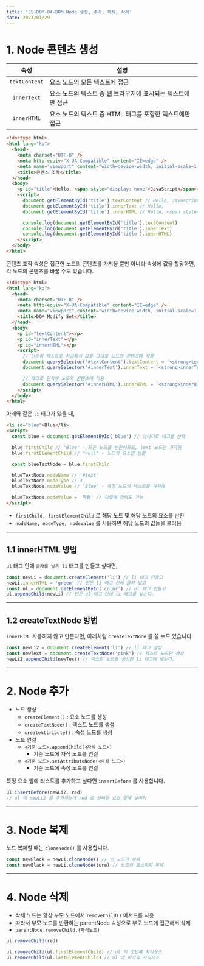 ---
title: 'JS-DOM-04-DOM Node 생성, 추가, 복제, 삭제'
date: 2023/01/29
---

# 1. Node 콘텐츠 생성

|     속성      | 설명                                                         |
| :-----------: | ------------------------------------------------------------ |
| `textContent` | 요소 노드의 모든 텍스트에 접근                               |
|  `innerText`  | 요소 노드의 텍스트 중 웹 브라우저에 표시되는 텍스트에만 접근 |
|  `innerHTML`  | 요소 노드의 텍스트 중 HTML 태그를 포함한 텍스트에만 접근     |

```html
<!doctype html>
<html lang="ko">
  <head>
    <meta charset="UTF-8" />
    <meta http-equiv="X-UA-Compatible" content="IE=edge" />
    <meta name="viewport" content="width=device-width, initial-scale=1.0" />
    <title>콘텐츠 조작</title>
  </head>
  <body>
    <p id="title">Hello, <span style="display: none">JavaScript</span></p>
    <script>
      document.getElementById('title').textContent // Hello, Javascript!
      document.getElementById('title').innerText // Hello,
      document.getElementById('title').innerHTML // Hello, <span style="display: none;">JavaScript</span>

      console.log(document.getElementById('title').textContent)
      console.log(document.getElementById('title').innerText)
      console.log(document.getElementById('title').innerHTML)
    </script>
  </body>
</html>
```

콘텐츠 조작 속성은 접근한 노드의 콘텐츠를 가져올 뿐만 아니라 속성에 값을 할당하면,
각 노드의 콘텐츠를 바꿀 수도 있습니다.

```html
<!doctype html>
<html lang="ko">
  <head>
    <meta charset="UTF-8" />
    <meta http-equiv="X-UA-Compatible" content="IE=edge" />
    <meta name="viewport" content="width=device-width, initial-scale=1.0" />
    <title>DOM Modify Set</title>
  </head>
  <body>
    <p id="textContent"></p>
    <p id="innerText"></p>
    <p id="innerHTML"></p>
    <script>
      // 단순히 텍스트로 취급해서 값을 그대로 노드의 콘텐츠에 적용
      document.querySelector('#textContent').textContent = `<strong>textContent</strong> 속성`
      document.querySelector('#innerText').innerText = `<strong>innerText</strong> 속성`

      // 태그로 인식해 노드의 콘텐츠에 적용
      document.querySelector('#innerHTML').innerHTML = `<strong>innerHTML</strong> 속성`
    </script>
  </body>
</html>
```

아래와 같은 `li` 태그가 있을 때,

```html
<li id="blue">Blue</li>
<script>
  const blue = document.getElementById('blue') // 아이디로 태그를 선택

  blue.firstChild // "Blue" - 모든 노드를 반환하므로, text 노드만 가져옴
  blue.firstElementChild // "null" - 노드의 요소만 반환

  const blueTextNode = blue.firstChild

  blueTextNode.nodeName // '#text'
  blueTextNode.nodeType // 3
  blueTextNode.nodeValue // 'Blue' - 특정 노드의 텍스트를 가져옴

  blueTextNode.nodeValue = '파랑' // 이렇게 입력도 가능
</script>
```

- `firstChild, firstElementChild` 로 해당 노드 및 해당 노드의 요소를 반환
- `nodeName, nodeType, nodeValue` 를 사용하면 해당 노드의 값들을 불러옴

---

## 1.1 innerHTML 방법

`ul` 태그 안에 `글자를 넣은 li` 태그를 만들고 싶다면,

```js
const newLi = document.createElement('li') // li 태그 만들고
newLi.innerHTML = 'green' // 만든 li 태그 안에 글자 넣고
const ul = document.getElementById('color') // ul 태그 만들고
ul.appendChild(newLi) // 만든 ul 태그 안에 li 태그를 넣는다.
```

---

## 1.2 createTextNode 방법

`innerHTML` 사용하지 않고 만든다면, 아래처럼 `createTextNode` 를 쓸 수도 있습니다.

```js
const newLi2 = document.createElement('li') // li 태그 생성
const newText = document.createTextNode('pink') // 텍스트 노드만 생성
newLi2.appendChild(newText) // 텍스트 노드를 생성한 li 태그에 넣는다.
```

---

# 2. Node 추가

- 노드 생성
  - `createElement()` : 요소 노드를 생성
  - `createTextNode()` : 텍스트 노드를 생성
  - `createAttribute()` : 속성 노드를 생성
- 노드 연결
  - `<기준 노드>.appendChild(<자식 노드>)`
    - 기준 노드에 자식 노드를 연결
  - `<기준 노드>.setAttributeNode(<속성 노드>)`
    - 기준 노드에 속성 노드를 연결

특정 요소 앞에 리스트를 추가하고 싶다면 `insertBefore` 를 사용합니다.

```js
ul.insertBefore(newLi2, red)
// ul 에 newLi2 를 추가하는데 red 로 선택한 요소 앞에 넣어라
```

---

# 3. Node 복제

노드 복제할 때는 `cloneNode()` 를 사용합니다.

```js
const newBlack = newLi.cloneNode() // 빈 노드만 복제
const newBlack = newLi.cloneNode(ture) // 노드의 요소까지 복제
```

---

# 4. Node 삭제

- 삭제 노드는 항상 부모 노드에서 `removeChild()` 메서드를 사용
- 따라서 부모 노드를 반환하는 parentNode 속성으로 부모 노드에 접근해서 삭제
- `parentNode.removeChild.(자식노드)`

```js
ul.removeChild(red)

ul.removeChild(ul.firstElementChild) // ul 의 첫번째 자식요소
ul.removeChild(ul.lastElementChild) // ul 의 마지막 자식요소
```
